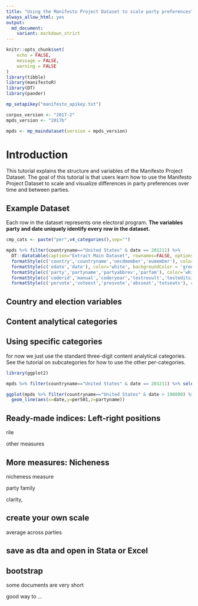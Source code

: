 ```yaml
---
title: "Using the Manifesto Project Dataset to scale party preferences"
always_allow_html: yes
output: 
  md_document:
    variant: markdown_strict
---
```


```r
knitr::opts_chunk$set(
	echo = FALSE,
	message = FALSE,
	warning = FALSE
)
library(tibble)
library(manifestoR)
library(DT)
library(pander)

mp_setapikey("manifesto_apikey.txt")

corpus_version <- "2017-2"
mpds_version <- "2017b"

mpds <- mp_maindataset(version = mpds_version)


```

# Introduction

This tutorial explains the structure and variables of the Manifesto Project Dataset. The goal of this tutorial is that users learn how to use the Manifesto Project Dataset to scale and visualize differences in party preferences over time and between parties.


## Example Dataset


Each row in the dataset represents one electoral program. **The variables party and date uniquely identify every row in the dataset.**


```r

cmp_cats <- paste("per",v4_categories(),sep="")

mpds %>% filter(countryname=="United States" & date == 201211) %>%
  DT::datatable(caption="Extract Main Dataset", rownames=FALSE, options = list(scrollX = TRUE)) %>%
  formatStyle(c('country','countryname','oecdmember','eumember'), color='white',backgroundColor = 'blue', fontWeight = 'bold') %>%
  formatStyle(c('edate','date'), color='white', backgroundColor = 'green', fontWeight = 'bold') %>%
  formatStyle(c('party','partyname','partyabbrev','parfam'), color='white', backgroundColor = 'red', fontWeight = 'bold') %>%
  formatStyle(c('coderid','manual','coderyear','testresult','testeditsim'), color='white', backgroundColor = 'orange', fontWeight = 'bold') %>%
  formatStyle(c('pervote','voteest','presvote','absseat','totseats'), color='black', backgroundColor = 'yellow', fontWeight = 'bold') 
```



## Country and election variables



## Content analytical categories





## Using specific categories

for now we just use the standard three-digit content analytical categories. See the tutorial on subcategories for how to use the other per-categories.


```r
library(ggplot2)

mpds %>% filter(countryname=="United States" & date == 201211) %>% select(countryname,date,partyname,per107) %>% pander()

ggplot(mpds %>% filter(countryname=="United States" & date > 198000) %>% select(countryname,date,partyname,per501)) +
  geom_line(aes(x=date,y=per501,z=partyname))
```

## Ready-made indices: Left-right positions

rile

other measures

## More measures: Nicheness


nicheness measure



party family


clarity, 

## create your own scale

average across parties







## save as dta and open in Stata or Excel





## bootstrap

some documents are very short

good way to ...
